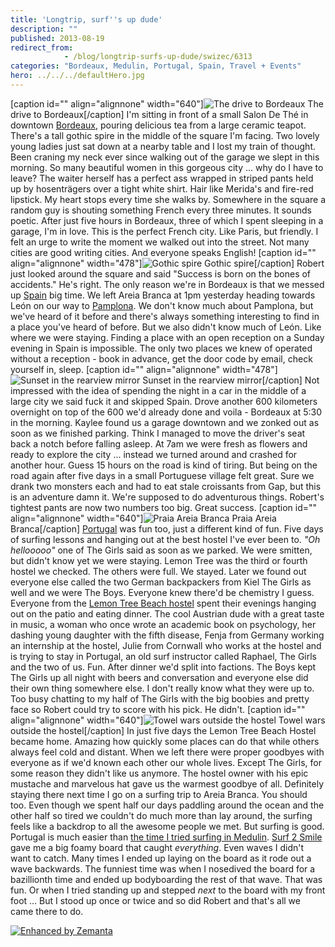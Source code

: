```yaml
---
title: 'Longtrip, surf''s up dude'
description: ""
published: 2013-08-19
redirect_from: 
            - /blog/longtrip-surfs-up-dude/swizec/6313
categories: "Bordeaux, Medulin, Portugal, Spain, Travel + Events"
hero: ../../../defaultHero.jpg
---
```

\[caption id=&quot;&quot; align=&quot;alignnone&quot; width=&quot;640&quot;]![The drive to Bordeaux](https://www.filepicker.io/api/file/Np6k0spvRJiqvOIHYZfJ "The drive to Bordeaux") The drive to Bordeaux\[/caption] I&#x27;m sitting in front of a small Salon De Thé in downtown [Bordeaux](http://wikitravel.org/en/Bordeaux), pouring delicious tea from a large ceramic teapot. There&#x27;s a tall gothic spire in the middle of the square I&#x27;m facing. Two lovely young ladies just sat down at a nearby table and I lost my train of thought. Been craning my neck ever since walking out of the garage we slept in this morning. So many beautiful women in this gorgeous city ... why do I have to leave? The waiter herself has a perfect ass wrapped in striped pants held up by hosenträgers over a tight white shirt. Hair like Merida&#x27;s and fire-red lipstick. My heart stops every time she walks by. Somewhere in the square a random guy is shouting something French every three minutes. It sounds poetic. After just five hours in Bordeaux, three of which I spent sleeping in a garage, I&#x27;m in love. This is the perfect French city. Like Paris, but friendly. I felt an urge to write the moment we walked out into the street. Not many cities are good writing cities. And everyone speaks English! \[caption id=&quot;&quot; align=&quot;alignnone&quot; width=&quot;478&quot;]![Gothic spire](https://www.filepicker.io/api/file/FAcF9DSbSOWBS9FQYFys "Gothic spire") Gothic spire\[/caption] Robert just looked around the square and said &quot;Success is born on the bones of accidents.&quot; He&#x27;s right. The only reason we&#x27;re in Bordeaux is that we messed up [Spain](<http://maps.google.com/maps?ll=40.4333333333,-3.7&spn=10.0,10.0&q=40.4333333333,-3.7 (Spain)&t=h> "Spain") big time. We left Areia Branca at 1pm yesterday heading towards León on our way to [Pamplona](<http://maps.google.com/maps?ll=42.8183333333,-1.64416666667&spn=0.1,0.1&q=42.8183333333,-1.64416666667 (Pamplona)&t=h> "Pamplona"). We don&#x27;t know much about Pamplona, but we&#x27;ve heard of it before and there&#x27;s always something interesting to find in a place you&#x27;ve heard of before. But we also didn&#x27;t know much of León. Like where we were staying. Finding a place with an open reception on a Sunday evening in Spain is impossible. The only two places we knew of operated without a reception - book in advance, get the door code by email, check yourself in, sleep. \[caption id=&quot;&quot; align=&quot;alignnone&quot; width=&quot;478&quot;]![Sunset in the rearview mirror](https://www.filepicker.io/api/file/6D4BKizpT0CYCfALbBpx "Sunset in the rearview mirror") Sunset in the rearview mirror\[/caption] Not impressed with the idea of spending the night in a car in the middle of a large city we said fuck it and skipped Spain. Drove another 600 kilometers overnight on top of the 600 we&#x27;d already done and voila - Bordeaux at 5:30 in the morning. Kaylee found us a garage downtown and we zonked out as soon as we finished parking. Think I managed to move the driver&#x27;s seat back a notch before falling asleep. At 7am we were fresh as flowers and ready to explore the city ... instead we turned around and crashed for another hour. Guess 15 hours on the road is kind of tiring. But being on the road again after five days in a small Portuguese village felt great. Sure we drank two monsters each and had to eat stale croissants from Gap, but this is an adventure damn it. We&#x27;re supposed to do adventurous things. Robert&#x27;s tightest pants are now two numbers too big. Great success. \[caption id=&quot;&quot; align=&quot;alignnone&quot; width=&quot;640&quot;]![Praia Areia Branca](https://www.filepicker.io/api/file/2TDAaJHoQOC1z4Dz0vil "Praia Areia Branca") Praia Areia Branca\[/caption] [Portugal](<http://maps.google.com/maps?ll=38.7666666667,-9.15&spn=10.0,10.0&q=38.7666666667,-9.15 (Portugal)&t=h> "Portugal") was fun too, just a different kind of fun. Five days of surfing lessons and hanging out at the best hostel I&#x27;ve ever been to. _&quot;Oh hellooooo&quot;_ one of The Girls said as soon as we parked. We were smitten, but didn&#x27;t know yet we were staying. Lemon Tree was the third or fourth hostel we checked. The others were full. We stayed. Later we found out everyone else called the two German backpackers from Kiel The Girls as well and we were The Boys. Everyone knew there&#x27;d be chemistry I guess. Everyone from the [Lemon Tree Beach hostel](https://www.facebook.com/LemonTreeBeachHostelAreiaBranca?fref=ts) spent their evenings hanging out on the patio and eating dinner. The cool Austrian dude with a great taste in music, a woman who once wrote an academic book on psychology, her dashing young daughter with the fifth disease, Fenja from Germany working an internship at the hostel, Julie from Cornwall who works at the hostel and is trying to stay in Portugal, an old surf instructor called Raphael, The Girls and the two of us. Fun. After dinner we&#x27;d split into factions. The Boys kept The Girls up all night with beers and conversation and everyone else did their own thing somewhere else. I don&#x27;t really know what they were up to. Too busy chatting to my half of The Girls with the big boobies and pretty face so Robert could try to score with his pick. He didn&#x27;t. \[caption id=&quot;&quot; align=&quot;alignnone&quot; width=&quot;640&quot;]![Towel wars outside the hostel](https://www.filepicker.io/api/file/lRFckcewSs2cKPydfP8M "Towel wars outside the hostel") Towel wars outside the hostel\[/caption] In just five days the Lemon Tree Beach Hostel became home. Amazing how quickly some places can do that while others always feel cold and distant. When we left there were proper goodbyes with everyone as if we&#x27;d known each other our whole lives. Except The Girls, for some reason they didn&#x27;t like us anymore. The hostel owner with his epic mustache and marvelous hat gave us the warmest goodbye of all. Definitely staying there next time I go on a surfing trip to Areia Branca. You should too. Even though we spent half our days paddling around the ocean and the other half so tired we couldn&#x27;t do much more than lay around, the surfing feels like a backdrop to all the awesome people we met. But surfing is good. Portugal is much easier than [the time I tried surfing in Medulin](http://swizec.com/blog/a-geek-goes-surfing-in-the-adriatic/swizec/5937). [Surf 2 Smile](http://www.surf2smile.com/) gave me a big foamy board that caught _everything_. Even waves I didn&#x27;t want to catch. Many times I ended up laying on the board as it rode out a wave backwards. The funniest time was when I nosedived the board for a bazillionth time and ended up bodyboarding the rest of that wave. That was fun. Or when I tried standing up and stepped _next_ to the board with my front foot … But I stood up once or twice and so did Robert and that&#x27;s all we came there to do.

[![Enhanced by Zemanta](http://img.zemanta.com/zemified_e.png?x-id=3f6b34d0-0464-47fe-8df7-b4dd97579692)](http://www.zemanta.com/?px "Enhanced by Zemanta")
